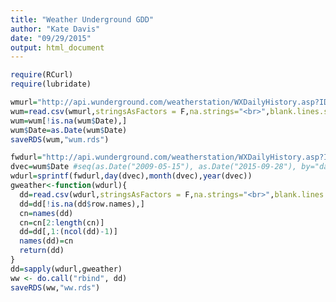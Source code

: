 ```yaml
---
title: "Weather Underground GDD"
author: "Kate Davis"
date: "09/29/2015"
output: html_document
---
```

```r
require(RCurl)
require(lubridate)
```
```r
wmurl="http://api.wunderground.com/weatherstation/WXDailyHistory.asp?ID=KMEPARSO2&day=1&month=1&year=2009&dayend=29&monthend=9&yearend=2015&graphspan=custom&format=1"
wum=read.csv(wmurl,stringsAsFactors = F,na.strings="<br>",blank.lines.skip = T,row.names=NULL)
wum=wum[!is.na(wum$Date),]
wum$Date=as.Date(wum$Date)
saveRDS(wum,"wum.rds")
```


```r
fwdurl="http://api.wunderground.com/weatherstation/WXDailyHistory.asp?ID=KMEPARSO2&day=%d&month=%d&year=%d&graphspan=day&format=1"
dvec=wum$Date #seq(as.Date("2009-05-15"), as.Date("2015-09-28"), by="days")
wdurl=sprintf(fwdurl,day(dvec),month(dvec),year(dvec))
gweather<-function(wdurl){
  dd=read.csv(wdurl,stringsAsFactors = F,na.strings="<br>",blank.lines.skip = T,row.names=NULL)
  dd=dd[!is.na(dd$row.names),]
  cn=names(dd)
  cn=cn[2:length(cn)]
  dd=dd[,1:(ncol(dd)-1)]
  names(dd)=cn
  return(dd)
}
dd=sapply(wdurl,gweather)
ww <- do.call("rbind", dd)
saveRDS(ww,"ww.rds")
```

